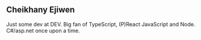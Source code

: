 
## Cheikhany Ejiwen
Just some dev at DEV. Big fan of TypeScript, (P)React JavaScript and Node. C#/asp.net once upon a time.